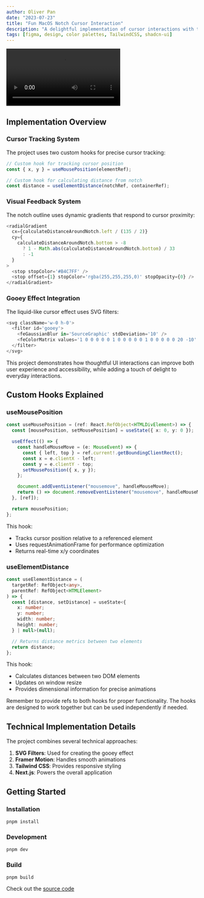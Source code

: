 ```yaml
---
author: Oliver Pan
date: "2023-07-23"
title: "Fun MacOS Notch Cursor Interaction"
description: "A delightful implementation of cursor interactions with the MacBook notch, enhancing user experience through visual feedback and playful animations."
tags: [figma, design, color palettes, TailwindCSS, shadcn-ui]
---
```



<video
  controls
  title='MacOS Notch Cursor Interaction'
  src='https://github.com/user-attachments/assets/73a092f6-e059-492f-95cc-fa73277d1841'
/>

## Implementation Overview

<Steps>
<Step>

### Cursor Tracking System

The project uses two custom hooks for precise cursor tracking:

```typescript
// Custom hook for tracking cursor position
const { x, y } = useMousePosition(elementRef);

// Custom hook for calculating distance from notch
const distance = useElementDistance(notchRef, containerRef);
```

</Step>

<Step>

### Visual Feedback System

The notch outline uses dynamic gradients that respond to cursor proximity:

```typescript
<radialGradient
  cx={calculateDistanceAroundNotch.left / (135 / 2)}
  cy={
    calculateDistanceAroundNotch.bottom > -8
      ? 1 - Math.abs(calculateDistanceAroundNotch.bottom) / 33
      : -1
  }
>
  <stop stopColor='#B4C7FF' />
  <stop offset={1} stopColor='rgba(255,255,255,0)' stopOpacity={0} />
</radialGradient>
```

</Step>

<Step>

### Gooey Effect Integration

The liquid-like cursor effect uses SVG filters:

```typescript
<svg className='w-0 h-0'>
  <filter id='gooey'>
    <feGaussianBlur in='SourceGraphic' stdDeviation='10' />
    <feColorMatrix values='1 0 0 0 0 0 1 0 0 0 0 0 1 0 0 0 0 0 20 -10' />
  </filter>
</svg>
```

</Step>
</Steps>

<Callout type='info'>
  This project demonstrates how thoughtful UI interactions can improve both user
  experience and accessibility, while adding a touch of delight to everyday
  interactions.
</Callout>

## Custom Hooks Explained

### useMousePosition

```typescript title="use-mouse-position.tsx"
const useMousePosition = (ref: React.RefObject<HTMLDivElement>) => {
  const [mousePosition, setMousePosition] = useState({ x: 0, y: 0 });

  useEffect(() => {
    const handleMouseMove = (e: MouseEvent) => {
      const { left, top } = ref.current!.getBoundingClientRect();
      const x = e.clientX - left;
      const y = e.clientY - top;
      setMousePosition({ x, y });
    };

    document.addEventListener("mousemove", handleMouseMove);
    return () => document.removeEventListener("mousemove", handleMouseMove);
  }, [ref]);

  return mousePosition;
};
```

This hook:

- Tracks cursor position relative to a referenced element
- Uses requestAnimationFrame for performance optimization
- Returns real-time x/y coordinates

### useElementDistance

```typescript title="use-element-distance.tsx"
const useElementDistance = (
  targetRef: RefObject<any>,
  parentRef: RefObject<HTMLElement>
) => {
  const [distance, setDistance] = useState<{
    x: number;
    y: number;
    width: number;
    height: number;
  } | null>(null);

  // Returns distance metrics between two elements
  return distance;
};
```

This hook:

- Calculates distances between two DOM elements
- Updates on window resize
- Provides dimensional information for precise animations

<Callout type='warning'>
  Remember to provide refs to both hooks for proper functionality. The hooks are
  designed to work together but can be used independently if needed.
</Callout>

## Technical Implementation Details

The project combines several technical approaches:

1. **SVG Filters**: Used for creating the gooey effect
2. **Framer Motion**: Handles smooth animations
3. **Tailwind CSS**: Provides responsive styling
4. **Next.js**: Powers the overall application

## Getting Started

<Steps>
<Step>

### Installation

```package-install
pnpm install
```

</Step>

<Step>

### Development

```package-install
pnpm dev
```

</Step>

<Step>

### Build

```package-install
pnpm build
```

</Step>
</Steps>

Check out the [source code](https://github.com/fluid-design-io/macbook-pro-notch-cursor-animation)
